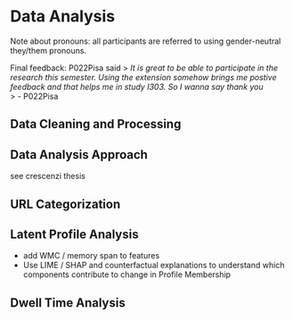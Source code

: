 # Data Analysis

Note about pronouns:
all participants are referred to using gender-neutral they/them pronouns.

Final feedback:
P022Pisa said 
> _It is great to be able to participate in the research this semester. Using the extension somehow brings me postive feedback and that helps me in study I303. So I wanna say thank you_\
> \- P022Pisa

<!--
Analysis steps:
- Check analysis ideas for more ideas
- get data for IMI, MAI, etc
-->



## Data Cleaning and Processing

## Data Analysis Approach

see crescenzi thesis

## URL Categorization


## Latent Profile Analysis

- add WMC / memory span to features
- Use LIME / SHAP and counterfactual explanations to understand which components contribute to change in Profile Membership


## Dwell Time Analysis
